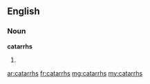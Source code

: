==English==

===Noun===
'''catarrhs'''

# {{plural of|catarrh}}

[[ar:catarrhs]]
[[fr:catarrhs]]
[[mg:catarrhs]]
[[my:catarrhs]]